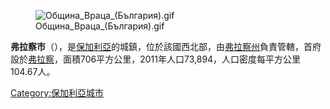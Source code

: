 [[Image:Община_Враца_(България).gif|right]]

'''弗拉察市'''（{{lang-bg|Враца}}），是[[保加利亞|保加利亞]]的城鎮，位於該國西北部，由[[弗拉察州|弗拉察州]]負責管轄，首府設於[[弗拉察|弗拉察]]，面積706平方公里，2011年人口73,894，人口密度每平方公里104.67人。

{{Coord|43.2|N|23.55|E|display=title}}

{{Bulgaria-geo-stub}}
[[Category:保加利亞城市|Category:保加利亞城市]]